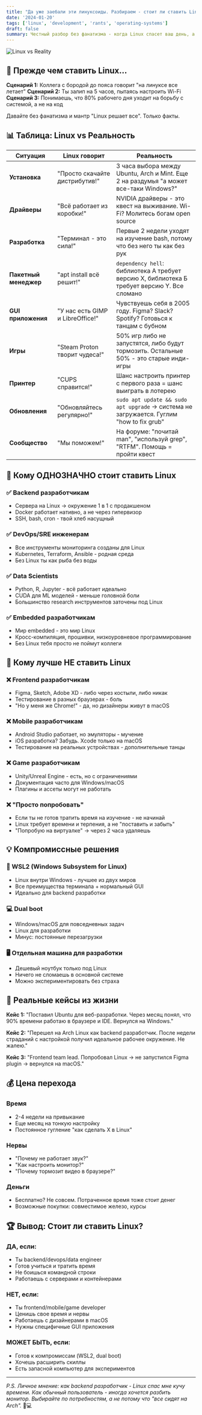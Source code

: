 ```yaml
---
title: "Да уже заебали эти линуксоиды. Разбираем - стоит ли ставить Linux разработчику"
date: '2024-01-20'
tags: ['linux', 'development', 'rants', 'operating-systems']
draft: false
summary: Честный разбор без фанатизма - когда Linux спасет ваш день, а когда заставит вырвать волосы.
---
```


<img className="inline" src="/static/images/linux-meme.jpg" alt="Linux vs Reality" />

## 🤔 Прежде чем ставить Linux...

**Сценарий 1:** Коллега с бородой до пояса говорит "на линуксе все летает"
**Сценарий 2:** Ты залип на 5 часов, пытаясь настроить Wi-Fi
**Сценарий 3:** Понимаешь, что 80% рабочего дня уходит на борьбу с системой, а не на код

Давайте без фанатизма и мантр "Linux решает все". Только факты.

## 📊 Таблица: Linux vs Реальность

| Ситуация | Linux говорит | Реальность |
|----------|---------------|------------|
| **Установка** | "Просто скачайте дистрибутив!" | 3 часа выбора между Ubuntu, Arch и Mint. Еще 2 на раздумья "а может все-таки Windows?" |
| **Драйверы** | "Всё работает из коробки!" | NVIDIA драйверы - это квест на выживание. Wi-Fi? Молитесь богам open source |
| **Разработка** | "Терминал - это сила!" | Первые 2 недели уходят на изучение bash, потому что без него ты как без рук |
| **Пакетный менеджер** | "apt install всё решит!" | `dependency hell`: библиотека А требует версию Х, библиотека Б требует версию Y. Все сломано |
| **GUI приложения** | "У нас есть GIMP и LibreOffice!" | Чувствуешь себя в 2005 году. Figma? Slack? Spotify? Готовься к танцам с бубном |
| **Игры** | "Steam Proton творит чудеса!" | 50% игр либо не запустятся, либо будут тормозить. Остальные 50% - это старые инди-игры |
| **Принтер** | "CUPS справится!" | Шанс настроить принтер с первого раза = шанс выиграть в лотерею |
| **Обновления** | "Обновляйтесь регулярно!" | `sudo apt update && sudo apt upgrade` → система не загружается. Гуглим "how to fix grub" |
| **Сообщество** | "Мы поможем!" | На форуме: "почитай man", "используй grep", "RTFM". Помощь = пройти квест |

## 🎯 Кому ОДНОЗНАЧНО стоит ставить Linux

### ✅ Backend разработчикам
- Сервера на Linux → окружение 1 в 1 с продакшеном
- Docker работает нативно, а не через гипервизор
- SSH, bash, cron - твой хлеб насущный

### ✅ DevOps/SRE инженерам
- Все инструменты мониторинга созданы для Linux
- Kubernetes, Terraform, Ansible - родная среда
- Без Linux ты как рыба без воды

### ✅ Data Scientists
- Python, R, Jupyter - всё работает идеально
- CUDA для ML моделей - меньше головной боли
- Большинство research инструментов заточены под Linux

### ✅ Embedded разработчикам
- Мир embedded - это мир Linux
- Кросс-компиляция, прошивки, низкоуровневое программирование
- Без Linux тебя просто не поймут коллеги

## 🚫 Кому лучше НЕ ставить Linux

### ❌ Frontend разработчикам
- Figma, Sketch, Adobe XD - либо через костыли, либо никак
- Тестирование в разных браузерах - боль
- "Но у меня же Chrome!" - да, но дизайнеры живут в macOS

### ❌ Mobile разработчикам
- Android Studio работает, но эмуляторы - мучение
- iOS разработка? Забудь. Xcode только на macOS
- Тестирование на реальных устройствах - дополнительные танцы

### ❌ Game разработчикам
- Unity/Unreal Engine - есть, но с ограничениями
- Документация часто для Windows/macOS
- Плагины и ассеты могут не работать

### ❌ "Просто попробовать"
- Если ты не готов тратить время на изучение - не начинай
- Linux требует времени и терпения, а не "поставить и забыть"
- "Попробую на виртуалке" → через 2 часа удаляешь

## 💡 Компромиссные решения

### 🐧 WSL2 (Windows Subsystem for Linux)
- Linux внутри Windows - лучшее из двух миров
- Все преимущества терминала + нормальный GUI
- Идеально для backend разработки

### 💻 Dual boot
- Windows/macOS для повседневных задач
- Linux для разработки
- Минус: постоянные перезагрузки

### 🖥️ Отдельная машина для разработки
- Дешевый ноутбук только под Linux
- Ничего не сломаешь в основной системе
- Можно экспериментировать без страха

## 🎪 Реальные кейсы из жизни

**Кейс 1:** "Поставил Ubuntu для веб-разработки. Через месяц понял, что 90% времени работаю в браузере и IDE. Вернулся на Windows."

**Кейс 2:** "Перешел на Arch Linux как backend разработчик. После недели страданий с настройкой получил идеальное рабочее окружение. Не жалею."

**Кейс 3:** "Frontend team lead. Попробовал Linux → не запустился Figma plugin → вернулся на macOS."

## 💰 Цена перехода

### Время
- 2-4 недели на привыкание
- Еще месяц на тонкую настройку
- Постоянное гугление "как сделать X в Linux"

### Нервы
- "Почему не работает звук?"
- "Как настроить монитор?"
- "Почему тормозит видео в браузере?"

### Деньги
- Бесплатно? Не совсем. Потраченное время тоже стоит денег
- Возможные покупки: совместимое железо, курсы

## 🏆 Вывод: Стоит ли ставить Linux?

### ДА, если:
- Ты backend/devops/data engineer
- Готов учиться и тратить время
- Не боишься командной строки
- Работаешь с серверами и контейнерами

### НЕТ, если:
- Ты frontend/mobile/game developer
- Ценишь свое время и нервы
- Работаешь с дизайнерами в macOS
- Нужны специфичные GUI приложения

### МОЖЕТ БЫТЬ, если:
- Готов к компромиссам (WSL2, dual boot)
- Хочешь расширить скиллы
- Есть запасной компьютер для экспериментов

---

*P.S. Личное мнение: как backend разработчик - Linux спас мне кучу времени. Как обычный пользователь - иногда хочется разбить монитор. Выбирайте по потребностям, а не потому что "все сидят на Arch".* 🐧💻